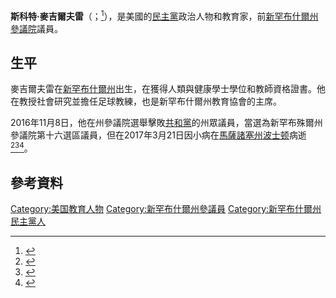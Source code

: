 {{多個問題|
{{Expand|time=2017-03-24T00:53:36+00:00}}
{{请求翻译|time=2017-03-24T00:53:36+00:00}}
}}
{{Infobox Officeholder
|name	          = 斯科特·麥吉爾夫雷
|image            = 
|native_name      = Scott McGilvray
|native_name_lang = en
|caption        = 
|state_senate   = 新罕布什尔州
|district       = 十六
|term_start     = 2016年12月7日
|term_end       = 2017年3月21日
|predecessor    = {{le|大衛·布廷|David Boutin}}
|successor      = 凱文·卡瓦諾
|birth_date     = {{birth date|1966|1|20}}
|birth_place    = [[美国|美国]][[新罕布什爾州|新罕布什爾州]]{{le|胡克西特 (新罕布什爾州)|Hooksett, New Hampshire|胡克西特}}
|death_date     = {{death date and age|2017|3|21|1966|1|20}}
|death_place    = 美国[[馬薩諸塞州|馬薩諸塞州]][[波士顿|波士顿]]
|party          = [[民主黨_(美國)|民主黨]]
|spouse         = 
|children       = 
|alma_mater     = {{le|法蘭克林皮爾斯大學|Franklin Pierce University}}
|occupation     = 
|religion       = 
|signature      = 
}}

'''斯科特·麥吉爾夫雷'''（{{lang-en|Scott McGilvray}}；{{bd|1966年|1月20日|2017年|3月21日|catIdx=McGilvray}}<ref>{{Cite web |url=http://phaneuf.tributes.com/obituary/read/Scott-McGilvray-104599259 |title=Scott McGilvray-obituary |accessdate=2017-03-24 |archive-date=2017-03-23 |archive-url=https://web.archive.org/web/20170323235753/http://phaneuf.tributes.com/obituary/read/Scott-McGilvray-104599259 |dead-url=no }}</ref>），是美國的[[民主黨_(美國)|民主黨]]政治人物和教育家，前[[新罕布什爾州參議院|新罕布什爾州參議院]]議員。

==生平==
麥吉爾夫雷在[[新罕布什爾州|新罕布什爾州]]{{le|胡克西特 (新罕布什爾州)|Hooksett, New Hampshire|胡克西特}}出生，在{{le|法蘭克林皮爾斯大學|Franklin Pierce University}}獲得人類與健康學士學位和教師資格證書。他在{{le|曼徹斯特紀念中學|Manchester Memorial High School}}教授社會研究並擔任足球教練，也是新罕布什爾州教育協會的主席。

2016年11月8日，他在州參議院選舉擊敗[[共和黨_(美國)|共和黨]]的州眾議員{{le|喬·杜阿爾特 (政治人物)|Joe Duarte (politician)|喬·杜阿爾特}}，當選為新罕布殊爾州參議院第十六選區議員，但在2017年3月21日因小病在[[馬薩諸塞州|馬薩諸塞州]][[波士顿|波士顿]]病逝<ref>{{Cite web |url=https://manchesterinklink.com/nh-nea-president-sen-scott-mcgilvray-passes-away/ |title=NH NEA President, Sen. Scott McGilvray, passes away |accessdate=2017-03-24 |archive-date=2017-03-24 |archive-url=https://web.archive.org/web/20170324112730/https://manchesterinklink.com/nh-nea-president-sen-scott-mcgilvray-passes-away/ |dead-url=no }}</ref><ref>{{Cite web |url=http://whdh.com/news/scott-mcgilvray-new-hampshire-state-senator-dies-at-51/ |title=Scott McGilvray, New Hampshire state senator, dies at 51 |accessdate=2017-03-24 |archive-date=2017-03-23 |archive-url=https://web.archive.org/web/20170323142714/http://whdh.com/news/scott-mcgilvray-new-hampshire-state-senator-dies-at-51/ |dead-url=no }}</ref><ref>{{Cite web |url=http://www.gencourt.state.nh.us/Senate/members/webpages/district16.aspx |title=New Hampshire Senate-Senator Scott McGilvray |accessdate=2017-03-24 |archive-date=2016-01-04 |archive-url=https://web.archive.org/web/20160104231201/http://www.gencourt.state.nh.us/Senate/members/webpages/district16.aspx |dead-url=no }}</ref>。

==參考資料==
{{reflist}}

{{s-start}}
{{s-par|us-nh-sen}}
{{s-bef|before={{le|大衛·布廷|David Boutin}}}}
{{s-ttl|title=新罕布什爾州參議院第十六選區<br>[[新罕布什爾州參議院|參議院議員]]|years=2016年－2017年}}
{{s-aft|after=凱文·卡瓦諾}}
{{s-end}}

{{Authority control}}
{{DEFAULTSORT:McGilvray, Scott}}

[[Category:美国教育人物|Category:美国教育人物]]
[[Category:新罕布什爾州參議員|Category:新罕布什爾州參議員]]
[[Category:新罕布什爾州民主黨人|Category:新罕布什爾州民主黨人]]